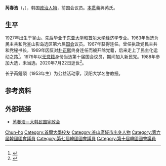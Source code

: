 {{Infobox officeholder
| 姓名     = 芮春浩
| 原名     = {{lang|ko|예춘호}}
| 性别     = 男
| 号       = 牧邨
| 职务     = [[韩国国会|韩国国会]]议员
| 就任日期 = 1979年3月12日
| 卸任日期 = 1980年7月4日
| 就任日期1= 1963年12月17日
| 卸任日期1= 1971年6月30日
| 选民1    = 釜山[[影岛区|影岛区]]
| 出生日期 = 1927年2月7日
| 出生地点 = {{KOR-JPN}}[[釜山廣域市|釜山]]影岛
| 逝世日期 = {{Dda|2020|7|22|1927|2|7}}
| 逝世地点 = {{KOR}}[[首尔特别市|首尔特别市]]
| 国籍     = {{KOR}}
| 籍贯     = [[義興芮氏|義興芮氏]]
| 职业     = [[政治人物|政治人物]]
| 政党     = 民主共和党<br>[[无党籍|无党籍]]<br>新民党
| 奖项     = 
}}
'''芮春浩'''（{{kor|芮春浩|예춘호|Ye Chun-ho}}，{{bd|1927年|2月7日|2020年|7月22日|catIdx=Ye}}），韩国[[政治人物|政治人物]]，前国会议员。[[本贯|本贯]]義興芮氏。

== 生平 ==
1927年出生于釜山。先后毕业于[[东亚大学|东亚大学]]和[[首尔大学|首尔大学]]经济学专业。1963年当选为民主共和党釜山影岛选区第六届[[韩国国会|国会]]议员。1967年获得连任。曾任执政党民主共和党秘书长，1969年因反对[[朴正熙|朴正熙]]终身连任而被开除党籍，后来走上了民主化运动之路<ref>{{cite web |title=专访韩总统高级顾问芮春浩：朴槿惠从小节俭好学 韩国应与中国保持互信 |url=https://www.yicai.com/news/4697807.html |publisher=[[第一财经|第一财经]] |language=Zh-hans |date=2015-10-15 |accessdate=2020-07-22 |archive-date=2020-07-22 |archive-url=https://web.archive.org/web/20200722160506/https://www.yicai.com/news/4697807.html |dead-url=no }}</ref>。1979年以[[无党籍|无党籍]]身份当选第十届国会议员，期间加入新民党。1988年参加大选，未当选。2020年7月22日逝世<ref>{{cite web |author=홍수민 |title='재야 원로' 예춘호 전 국회의원 별세…향년 94세 |url=https://news.joins.com/article/23831059 |publisher=[[中央日報_(韓國)|중앙일보]] |language=ko |date=2020-07-22 |accessdate=2020-07-22 |archive-date=2020-07-22 |archive-url=https://web.archive.org/web/20200722122032/https://news.joins.com/article/23831059 |dead-url=no }}</ref>。

长子芮鍾碩（1953年生）为公益活动家，汉阳大学名誉教授。
== 参考资料 ==
{{reflist}}
== 外部链接 ==
*[http://rokps.or.kr/profile/profile_view.asp?idx=62 芮春浩－大韩民国宪政会] {{Wayback|url=http://rokps.or.kr/profile/profile_view.asp?idx=62 |date=20200722171208 }}
{{Authority control}}
{{portal bar|人物|韩国|政治}}
{{DEFAULTSORT:Ye, Chun-ho}}
[[Category:芮姓|Chun-ho]]
[[Category:首爾大學校友|Category:首爾大學校友]]
[[Category:釜山廣域市出身人物|Category:釜山廣域市出身人物]]
[[Category:第六屆韓國國會議員|Category:第六屆韓國國會議員]]
[[Category:第七屆韓國國會議員|Category:第七屆韓國國會議員]]
[[Category:第十屆韓國國會議員|Category:第十屆韓國國會議員]]